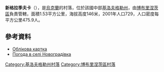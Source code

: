 {{coord|47|55|10|N|32|1|14|E|scale:100000_region:UA|display=title}}

'''新格拉季夫卡'''（{{lang-uk|Новоградівка}}），是[[烏克蘭|烏克蘭]]的村落，位於該國中部[[基洛夫格勒州|基洛夫格勒州]]，由[[博布里涅茨區|博布里涅茨區]]負責管轄，面積1.53平方公里，海拔高度146米，2001年人口729，人口密度每平方公里475.9人。

==參考資料==
* [http://gska2.rada.gov.ua/pls/z7502/A005?rdat1=11.11.2008&rf7571=16387 Облікова картка]{{dead link|date=2018年3月 |bot=InternetArchiveBot |fix-attempted=yes }}
* [http://weather.in.ua/ua/kirovogradskaja/17496 Погода в селі Новоградівка] {{Wayback|url=http://weather.in.ua/ua/kirovogradskaja/17496 |date=20111220181017 }}

{{DEFAULTSORT:Новоградівка}}
[[Category:基洛夫格勒州村落|Category:基洛夫格勒州村落]]
[[Category:博布里涅茨區村落|Category:博布里涅茨區村落]]


{{Kirovohrad-geo-stub}}